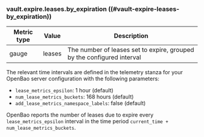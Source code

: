 ### vault.expire.leases.by_expiration ((#vault-expire-leases-by_expiration))

Metric type | Value  | Description
----------- | ------ | -----------
gauge       | leases | The number of leases set to expire, grouped by the configured interval

The relevant time intervals are defined in the telemetry stanza for your
OpenBao server configuration with the following parameters:

- `lease_metrics_epsilon`: 1 hour (default)
- `num_lease_metrics_buckets`:  168 hours (default)
- `add_lease_metrics_namespace_labels`: false (default)

OpenBao reports the number of leases due to expire every `lease_metrics_epsilon`
interval in the time period `current_time + num_lease_metrics_buckets`.
